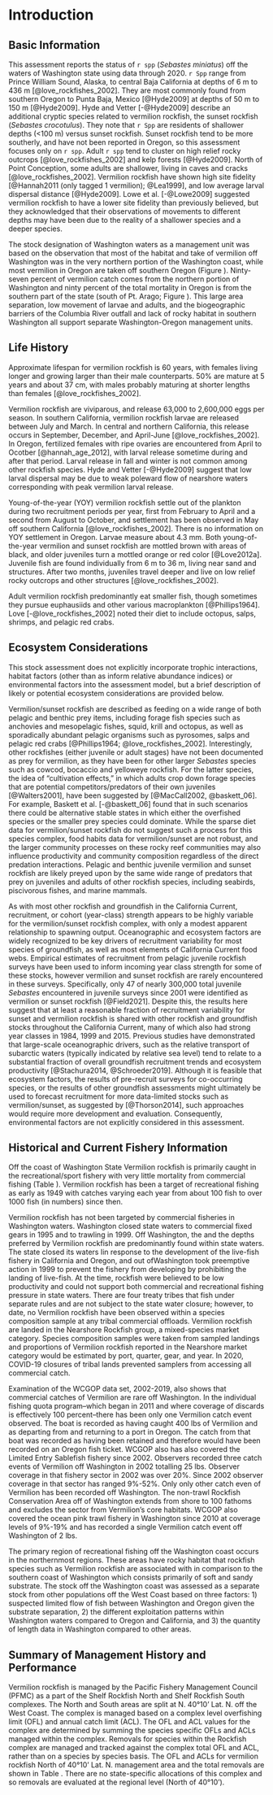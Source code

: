 # Introduction
## Basic Information
This assessment reports the status of `r spp` (*Sebastes miniatus*) off the waters of Washington state using data through 2020. `r Spp` range from Prince William Sound, Alaska, to central Baja California at depths of 6 m to 436 m [@love_rockfishes_2002]. They are most commonly found from southern Oregon to Punta Baja, Mexico [@Hyde2009] at depths of 50 m to 150 m [@Hyde2009].  Hyde and Vetter [-@Hyde2009] describe an additional cryptic species related to vermilion rockfish, the sunset rockfish (*Sebastes crocotulus*). They note that `r Spp` are residents of shallower depths (<100 m) versus sunset rockfish. Sunset rockfish tend to be more southerly, and have not been reported in Oregon, so this assessment focuses only on `r spp`. Adult `r spp` tend to cluster on high relief rocky outcrops [@love_rockfishes_2002] and kelp forests [@Hyde2009]. North of Point Conception, some adults are shallower, living in caves and cracks [@love_rockfishes_2002]. Vermilion rockfish have shown high site fidelity [@Hannah2011 (only tagged 1 vermilion); @Lea1999], and low average larval dispersal distance [@Hyde2009]. Lowe et al. [-@Lowe2009] suggested vermilion rockfish to have a lower site fidelity than previously believed, but they acknowledged that their observations of movements to different depths may have been due to the reality of a shallower species and a deeper species.

The stock designation of Washington waters as a management unit was based on the observation that most of the habitat and take of vermilion off Washington was in the very northern portion of the Washington coast, while most vermilion in Oregon are taken off southern Oregon (Figure \ref{fig:ORWA-map}). Ninty-seven percent of vermilion catch comes from the northern portion of Washington and ninty percent of the total mortality in Oregon is from the southern part of the state (south of Pt. Arago; Figure \ref{fig:tm-plot}). This large area separation, low movement of larvae and adults, and the biogeographic barriers of the Columbia River outfall and lack of rocky habitat in southern Washington all support separate Washington-Oregon management units.

## Life History 
Approximate lifespan for vermilion rockfish is 60 years, with females living longer and growing larger than their male counterparts. 50% are mature at 5 years and about 37 cm, with males probably maturing at shorter lengths than females [@love_rockfishes_2002].

Vermilion rockfish are viviparous, and release 63,000 to 2,600,000 eggs per season. In southern California, vermilion rockfish larvae are released between July and March. In central and northern California, this release occurs in September, December, and April-June [@love_rockfishes_2002].  In Oregon, fertilized females with ripe ovaries are encountered from April to Ocotber [@hannah_age_2012], with larval release sometime during and after that period. Larval release in fall and winter is not common among other rockfish species. Hyde and Vetter [-@Hyde2009] suggest that low larval dispersal may be due to weak poleward flow of nearshore waters corresponding with peak vermilion larval release. 

Young-of-the-year (YOY) vermilion rockfish settle out of the plankton during two recruitment periods per year, first from February to April and a second from August to October, and settlement has been observed in May off southern California [@love_rockfishes_2002]. There is no information on YOY settlement in Oregon. Larvae measure about 4.3 mm. Both young-of-the-year vermilion and sunset rockfish are mottled brown with areas of black, and older juveniles turn a mottled orange or red color [@Love2012a]. Juvenile fish are found individually from 6 m to 36 m, living near sand and structures. After two months, juveniles travel deeper and live on low relief rocky outcrops and other structures [@love_rockfishes_2002].

Adult vermilion rockfish predominantly eat smaller fish, though sometimes they pursue euphausiids and other various macroplankton [@Phillips1964]. Love [-@love_rockfishes_2002] noted their diet to include octopus, salps, shrimps, and pelagic red crabs. 


## Ecosystem Considerations
This stock assessment does not explicitly incorporate trophic interactions, habitat factors (other than as inform relative abundance indices) or environmental factors into the assessment model, but a brief description of likely or potential ecosystem considerations are provided below. 

Vermilion/sunset rockfish are described as feeding on a wide range of both pelagic and benthic prey items, including forage fish species such as anchovies and mesopelagic fishes, squid, krill and octopus, as well as sporadically abundant
pelagic organisms such as pyrosomes, salps and pelagic red crabs [@Phillips1964; @love_rockfishes_2002]. Interestingly, other rockfishes (either juvenile or adult stages) have not been documented as prey for vermilion, as they have been for other larger *Sebastes* species such as cowcod, bocaccio and yelloweye rockfish. For the latter species, the idea of “cultivation effects,” in which adults crop down forage species that are potential competitors/predators of their own juveniles [@Walters2001], have been suggested by [@MacCall2002, @baskett_06]. For example, Baskett et al. [-@baskett_06] found that in such scenarios there could be alternative stable states in which either the overfished species or the smaller prey species could dominate. While the sparse diet data for vermilion/sunset rockfish do not suggest such a process for this species complex, food habits data for vermilion/sunset are not robust, and the larger community processes on these rocky reef communities may also influence productivity and community composition regardless of the direct predation interactions. Pelagic and benthic juvenile vermilion and sunset rockfish are likely preyed upon by the same wide range of predators that prey on juveniles and adults of other rockfish species, including seabirds, piscivorous fishes, and marine mammals.  

As with most other rockfish and groundfish in the California Current, recruitment, or cohort (year-class) strength appears to be highly variable for the vermilion/sunset rockfish complex, with only a modest apparent relationship to spawning output. Oceanographic and ecosystem factors are widely recognized to be key drivers of recruitment variability for most species of groundfish, as well as most elements of California Current food webs. Empirical estimates of recruitment from pelagic juvenile rockfish surveys have been used to inform incoming year class strength for some of these stocks, however vermilion and sunset rockfish are rarely encountered in these surveys. Specifically, only 47 of nearly 300,000 total juvenile *Sebastes* encountered in juvenile surveys since 2001 were identified as vermilion or sunset rockfish [@Field2021]. Despite this, the results here suggest that at least a reasonable fraction of recruitment variability for sunset and vermilion rockfish is shared with other rockfish and groundfish stocks throughout the California Current, many of which also had strong year classes in 1984, 1999 and 2015.  Previous studies have demonstrated that large-scale oceanographic drivers, such as the relative transport of subarctic waters (typically indicated by relative sea level) tend to relate to a substantial fraction of overall groundfish recruitment trends and ecosystem productivity [@Stachura2014, @Schroeder2019].  Although it is feasible that ecosystem factors, the results of pre-recruit surveys for co-occurring species, or the results of other groundfish assessments might ultimately be used to 
forecast recruitment for more data-limited stocks such as vermilion/sunset, as suggested by [@Thorson2014], such approaches would require more development and evaluation.  Consequently, environmental factors are not explicitly considered in this assessment.


## Historical and Current Fishery Information
Off the coast of Washington State Vermilion rockfish is primarily caught in the recreational/sport fishery with very little mortality from commercial fishing (Table \ref{tab:WA_vermilion_catches}). Vermilion rockfish has been a target of recreational fishing as early as 1949 with catches varying each year from about 100 fish to over 1000 fish (in numbers) since then.

Vermilion rockfish has not been targeted by commercial fisheries in Washington waters. Washington closed state waters to commercial fixed gears in 1995 and to trawling in 1999. Off Washington, the  and the depths preferred by Vermilion rockfish are predominantly found within state waters. The state closed its waters Iin response to the development of the live-fish fishery in California and Oregon, and out ofWashington took preemptive action in 1999 to prevent the fishery from developing by prohibiting the landing of live-fish. At the time, rockfish were believed to be low productivity and could not support both commercial and recreational fishing pressure in state waters. There are four treaty tribes that fish under separate rules and are not subject to the state water closure; however, to date, no Vermilion rockfish have been observed within a species composition sample at any tribal commercial offloads. Vermilion rockfish are landed in the Nearshore Rockfish group, a mixed-species market category. Species composition samples were taken from sampled landings and proportions of Vermilion rockfish reported in the Nearshore market category would be estimated by port, quarter, gear, and year. In 2020, COVID-19 closures of tribal lands prevented samplers from accessing all commercial catch.

Examination of the WCGOP data set, 2002-2019, also shows that commercial catches of Vermilion are rare off Washington. In the individual fishing quota program--which began in 2011 and where coverage of discards is effectively 100 percent--there has been only one Vermilion catch event observed. The boat is recorded as having caught 400 lbs of Vermilion and as departing from and returning to a port in Oregon. The catch from that boat was recorded as having been retained and therefore would have been recorded on an Oregon fish ticket. WCGOP also has also covered the Limited Entry Sablefish fishery since 2002. Observers recorded three catch events of Vermilion off Washington in 2002 totalling 25 lbs. Observer coverage in that fishery sector in 2002 was over 20%. Since 2002 observer coverage in that sector has ranged 9%-52%. Only only other catch even of Vermilion has been recorded off Washington. The non-trawl Rockfish Conservation Area off of Washington extends from shore to 100 fathoms and excludes the sector from Vermilion’s core habitats. WCGOP also covered the ocean pink trawl fishery in Washington since 2010 at coverage levels of 9%-19% and has recorded a single Vermilion catch event off Washington of 2 lbs.

The primary region of recreational fishing off the Washington coast occurs in the northernmost regions. These areas have rocky habitat that rockfish species such as Vermilion rockfish are associated with in comparison to the southern coast of Washington which consists primarily of soft and sandy substrate. The stock off the Washington coast was assessed as a separate stock from other populations off the West Coast based on three factors: 1) suspected limited flow of fish between Washington and Oregon given the substrate separation, 2) the different exploitation patterns within Washington waters compared to Oregon and California, and 3) the quantity of length data in Washington compared to other areas. 


## Summary of Management History and Performance
Vermilion rockfish is managed by the Pacific Fishery Management Council (PFMC) as a part of the Shelf Rockfish North and Shelf Rockfish South complexes. The North and South areas are split at N. 40°10’ Lat. N. off the West Coast. The complex is managed based on a complex level overfishing limit (OFL) and annual catch limit (ACL). The OFL and ACL values for the complex are determined by summing the species specific OFLs and ACLs managed within the complex. Removals for species within the Rockfish complex are managed and tracked against the complex total OFL and ACL, rather than on a species by species basis. The OFL and ACLs for vermilion rockfish North of 40°10’ Lat. N. management area and the total removals are shown in Table \ref{tab:OR_vermilion_mgmt}. There are no state-specific allocations of this complex and so removals are evaluated at the regional level (North of 40°10’). 
